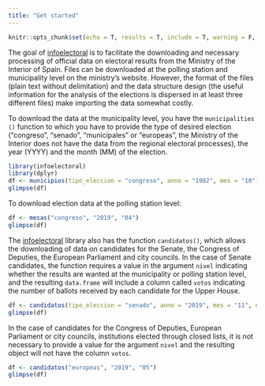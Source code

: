 ```yaml
---
title: "Get started"
---
```


```r
knitr::opts_chunk$set(echo = T, results = T, include = T, warning = F, message = F)
```

The goal of [infoelectoral](https://ropenspain.github.io/infoelectoral/) is to facilitate the downloading and necessary processing of official data on electoral results from the Ministry of the Interior of Spain. Files can be downloaded at the polling station and municipality level on the ministry's website. However, the format of the files (plain text without delimitation) and the data structure design (the useful information for the analysis of the elections is dispersed in at least three different files) make importing the data somewhat costly.

To download the data at the municipality level, you have the `municipalities ()` function to which you have to provide the type of desired election ("congreso", "senado", "municipales" or "europeas", the Ministry of the Interior does not have the data from the regional electoral processes), the year (YYYY) and the month (MM) of the election. 
```r
library(infoelectoral)
library(dplyr)
df <- municipios(tipo_eleccion = "congreso", anno = "1982", mes = "10")
glimpse(df)
```

To download election data at the polling station level:
```r
df <- mesas("congreso", "2019", "04")
glimpse(df)
```

The [infoelectoral](https://ropenspain.github.io/infoelectoral/) library also has the function `candidatos()`, which allows the downloading of data on candidates for the Senate, the Congress of Deputies, the European Parliament and city councils. In the case of Senate candidates, the function requires a value in the argument `nivel` indicating whether the results are wanted at the municipality or polling station level, and the resulting `data.frame` will include a column called `votos` indicating the number of ballots received by each candidate for the Upper House. 

```r
df <- candidatos(tipo_eleccion = "senado", anno = "2019", mes = "11", nivel = "municipio")
glimpse(df)
```

In the case of candidates for the Congress of Deputies, European Parliament or city councils, institutions elected through closed lists, it is not necessary to provide a value for the argument `nivel` and the resulting object will not have the column `votos`. 

```r
df <- candidatos("europeas", "2019", "05")
glimpse(df)
```

